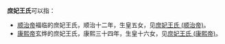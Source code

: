 '''庶妃王氏'''可以指：
*[[顺治帝|顺治帝]]福临的庶妃王氏，顺治十二年，生皇五女，见[[顺治帝#庶妃|庶妃王氏 (顺治帝)]]。
*[[康熙帝|康熙帝]]玄烨的庶妃王氏，康熙三十四年，生皇十六女，见[[康熙帝#庶妃|庶妃王氏 (康熙帝)]]。

{{disambig|Cat=四字封號消歧義}}
